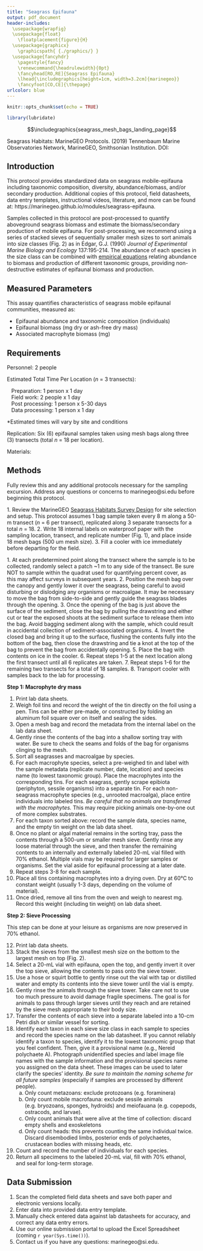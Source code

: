 ```yaml
---
title: "Seagrass Epifauna"
output: pdf_document
header-includes: 
  \usepackage{wrapfig}
  \usepackage{float}
    \floatplacement{figure}{H}
  \usepackage{graphicx}
    \graphicspath{ {./graphics/} }
  \usepackage{fancyhdr}
    \pagestyle{fancy}
    \renewcommand{\headrulewidth}{0pt}
    \fancyhead[RO,RE]{Seagrass Epifauna}
    \lhead{\includegraphics[height=1cm, width=3.2cm]{marinegeo}}
    \fancyfoot[CO,CE]{\thepage}
urlcolor: blue
---
```


```r
knitr::opts_chunk$set(echo = TRUE)

library(lubridate)
```

\noindent\rule{\textwidth}{0.4pt}

$$\includegraphics{seagrass_mesh_bags_landing_page}$$


\underline{How to cite this work:} Seagrass Habitats: MarineGEO Protocols. (2019) Tennenbaum Marine Observatories Network, MarineGEO, Smithsonian Institution. DOI:

\vspace*{\fill}
\begin{center}
\includegraphics[height=1.5cm, width=4.8cm]{smithsonian}\\
marinegeo@si.edu
\end{center}

\thispagestyle{empty}
\clearpage
\pagenumbering{arabic}

\noindent\rule{\textwidth}{0.4pt} 

## Introduction

This protocol provides standardized data on seagrass mobile-epifauna including taxonomic composition, diversity, abundance/biomass, and/or secondary production. Additional copies of this protocol, field datasheets, data entry templates, instructional videos, literature, and more can be found at: https://marinegeo.github.io/modules/seagrass-epifauna.

Samples collected in this protocol are post-processed to quantify aboveground seagrass biomass and estimate the biomass/secondary production of mobile epifauna. For post-processing, we recommend using a series of stacked sieves of sequentially smaller mesh sizes to sort animals into size classes (Fig. 2) as in Edgar, G.J. (1990) *Journal of Experimental Marine Biology and Ecology* 137:195-214. The abundance of each species in the size class can be combined with [empirical equations](https://gist.github.com/jslefche/c480eeb2ad67ca7c9a46) relating abundance to biomass and production of different taxonomic groups, providing non-destructive estimates of epifaunal biomass and production.

\noindent\rule{\textwidth}{0.4pt}

## Measured Parameters

This assay quantifies characteristics of seagrass mobile epifaunal communities, measured as:

*	Epifaunal abundance and taxonomic composition (individuals)
*	Epifaunal biomass (mg dry or ash-free dry mass)
*	Associated macrophyte biomass (mg)

\noindent\rule{\textwidth}{0.4pt}

## Requirements

Personnel: 2 people 

Estimated Total Time Per Location (*n* = 3 transects): 

|    Preparation: 1 person x 1 day
|    Field work: 2 people x 1 day
|    Post processing: 1 person x 5-30 days
|    Data processing: 1 person x 1 day

*Estimated times will vary by site and conditions

Replication: Six (6) epifaunal samples taken using mesh bags along three (3) transects (total *n* = 18 per location). 

Materials:

\underline{Survey Design:}

\renewcommand{\labelitemi}{$\square$}
\setlength{\parskip}{0.1em}
\begin{itemize}
  \item 1 50-m metric transect tape
  \item Hand-held GPS unit
  \item 2 PVC marker poles (diameter and length as needed)
\end{itemize}
\vspace{\baselineskip}

\underline{Fieldwork:}

\renewcommand{\labelitemi}{$\square$}
\setlength{\parskip}{0.1em}
\begin{itemize}
  \item 18 draw-string mesh bags (300-500 micron mesh size, approximate dimensions: 75x20 cm (32x7”), with 20 cm opening) \href{https://www.thecarycompany.com/pemu-mesh-liquid-filter-bags}{(example)}
  \item Waterproof paper for internal labels
  \item 1 cooler with ice (optional)
\end{itemize}
\vspace{\baselineskip}

\underline{Post-Processing:}

\renewcommand{\labelitemi}{$\square$}
\setlength{\parskip}{0.1em}
\begin{itemize}
  \item 20+ pre-weighted foil tins \href{https://www.thomassci.com/Laboratory-Supplies/Weighing-Dishes/_/501837F4-C637-4C72-80A1-2675943DCB0B?q=Weigh%20Boat}{(example)}
  \item Sorting tray
  \item 20+ scintillation vials (20-mL) with lids
  \item 70% ethanol (0.5-1.0 L)
  \item Petri dishes
  \item Forceps (fine-tip)
  \item Pen/pencil
  \item Drying oven
  \item Nested sieve set with the following sizes: 8.0, 5.6, 4.0, 2.8, 2.0, 1.4, 1.0, 0.71 and 0.5 mm (5/16-in, \#3.5, \#5, \#7, \#10, \#14, \#18, \#25, \#35 mesh sizes respectively) \href{https://www.thomassci.com/Laboratory-Supplies/Sieves/_/3-Diameter-ASTM-Brass-Stainless-Round-Test-Sieves?q=Sieves}{(example)}
\end{itemize}
\vspace{\baselineskip}

\noindent\rule{\textwidth}{0.4pt}

## Methods

Fully review this and any additional protocols necessary for the sampling excursion. Address any questions or concerns to marinegeo@si.edu before beginning this protocol.
\vspace{\baselineskip}

\begin{wrapfigure}{r}{0.35\textwidth}
  \begin{center}
    \includegraphics[width=0.35\textwidth]{label_example}
  \end{center}
  \setlength{\belowcaptionskip}{-20pt}
  \caption{Example label with site (Carrie Bow), method (biomass), transect (1), and replicate (40 m).}
\end{wrapfigure}

\underline{Preparation:}
1.	Review the MarineGEO [Seagrass Habitats Survey Design](https://marinegeo.github.io/seagrass) for site selection and setup. This protocol assumes 1 bag sample taken every 8 m along a 50-m transect (*n* = 6 per transect), replicated along 3 separate transects for a total *n* = 18.
2.	Write 18 internal labels on waterproof paper with the sampling location, transect, and replicate number (Fig. 1), and place inside 18 mesh bags (500 um mesh size).
3.	Fill a cooler with ice immediately before departing for the field.
\vspace{\baselineskip}

\underline{Fieldwork:}
1.	At each predetermined point along the transect where the sample is to be collected, randomly select a patch ~1 m to any side of the transect. Be sure NOT to sample within the quadrat used for quantifying percent cover, as this may affect surveys in subsequent years.
2.	Position the mesh bag over the canopy and gently lower it over the seagrass, being careful to avoid disturbing or dislodging any organisms or macroalgae. It may be necessary to move the bag from side-to-side and gently guide the seagrass blades through the opening.
3.	Once the opening of the bag is just above the surface of the sediment, close the bag by pulling the drawstring and either cut or tear the exposed shoots at the sediment surface to release them into the bag. Avoid bagging sediment along with the sample, which could result in accidental collection of sediment-associated organisms.
4.	Invert the closed bag and bring it up to the surface, flushing the contents fully into the bottom of the bag, then close the drawstring and tie a knot at the top of the bag to prevent the bag from accidentally opening.
5.	Place the bag with contents on ice in the cooler.
6.	Repeat steps 1-5 at the next location along the first transect until all 6 replicates are taken.
7.	Repeat steps 1-6 for the remaining two transects for a total of 18 samples.
8.	Transport cooler with samples back to the lab for processing.
\vspace{\baselineskip}

\underline{Post-Processing:}
\vspace{\baselineskip}

**Step 1: Macrophyte dry mass**

1.	Print lab data sheets.
2.	Weigh foil tins and record the weight of the tin directly on the foil using a pen. Tins can be either pre-made, or constructed by folding an aluminum foil square over on itself and sealing the sides.
3.	Open a mesh bag and record the metadata from the internal label on the lab data sheet.
4.	Gently rinse the contents of the bag into a shallow sorting tray with water. Be sure to check the seams and folds of the bag for organisms clinging to the mesh.
5.	Sort all seagrasses and macroalgae by species.
6.	For each macrophyte species, select a pre-weighed tin and label with the sample metadata (replicate number, date, location) and species name (to lowest taxonomic group). Place the macrophytes into the corresponding tins. For each seagrass, gently scrape epibiota (periphyton, sessile organisms) into a separate tin. For each non-seagrass macrophyte species (e.g., unrooted macroalga), place entire individuals into labeled tins. *Be careful that no animals are transferred with the macrophytes.* This may require picking animals one-by-one out of more complex substrates.
7.	For each taxon sorted above: record the sample data, species name, and the empty tin weight on the lab data sheet.
8.	Once no plant or algal material remains in the sorting tray, pass the contents through a 500-um or smaller mesh sieve. Gently rinse any loose material through the sieve, and then transfer the remaining contents to an internally and externally labeled 20-mL vial filled with 70% ethanol. Multiple vials may be required for larger samples or organisms. Set the vial aside for epifaunal processing at a later date.
9.	Repeat steps 3-8 for each sample.
10.	Place all tins containing macrophytes into a drying oven. Dry at 60°C to constant weight (usually 1-3 days, depending on the volume of material).
11.	Once dried, remove all tins from the oven and weigh to nearest mg. Record this weight (including tin weight) on lab data sheet.
\vspace{\baselineskip}

\begin{wrapfigure}{r}{0.3\textwidth}
  \begin{center}
    \includegraphics[width=0.3\textwidth]{size_class_sieves}
  \end{center}
  \setlength{\belowcaptionskip}{-20pt}
  \caption{Example of sieve tower used to obtain size-fractionated epifaunal abundances.}
\end{wrapfigure}

**Step 2: Sieve Processing**

This step can be done at your leisure as organisms are now preserved in 70% ethanol.
\vspace{\baselineskip}

12.	Print lab data sheets.
13.	Stack the sieves from the smallest mesh size on the bottom to the largest mesh on top (Fig. 2).
14.	Select a 20-mL vial with epifauna, open the top, and gently invert it over the top sieve, allowing the contents to pass onto the sieve tower.
15.	Use a hose or squirt bottle to gently rinse out the vial with tap or distilled water and empty its contents into the sieve tower until the vial is empty.
16.	Gently rinse the animals through the sieve tower. Take care not to use too much pressure to avoid damage fragile specimens. The goal is for animals to pass through larger sieves until they reach and are retained by the sieve mesh appropriate to their body size.
17.	Transfer the contents of each sieve into a separate labeled into a 10-cm Petri dish or similar vessel for sorting.
18.	Identify each taxon in each sieve size class in each sample to species and record the species name on the lab datasheet. If you cannot reliably identify a taxon to species, identify it to the lowest taxonomic group that you feel confident. Then, give it a provisional name (e.g., Nereid polychaete A). Photograph unidentified species and label image file names with the sample information and the provisional species name you assigned on the data sheet. These images can be used to later clarify the species’ identity. *Be sure to maintain the naming scheme for all future samples* (especially if samples are processed by different people).
      a) Only count metazoans:  exclude protozoans (e.g. foraminera)
      b) Only count mobile macrofauna:  exclude sessile animals (e.g. bryozoans, sponges, hydroids) and meiofauana (e.g. copepods, ostracods, and larvae).
      c) Only count animals that were alive at the time of collection:  discard empty shells and exoskeletons
      d) Only count heads:  this prevents counting the same individual twice.  Discard disembodied limbs, posterior ends of polychaetes, crustacean bodies with missing heads, etc.
19.	Count and record the number of individuals for each species.
20.	Return all specimens to the labeled 20-mL vial, fill with 70% ethanol, and seal for long-term storage.

\noindent\rule{\textwidth}{0.4pt}

## Data Submission

1. Scan the completed field data sheets and save both paper and electronic versions locally.
2. Enter data into provided data entry template.
3. Manually check entered data against lab datasheets for accuracy, and correct any data entry  errors.
4. Use our online submission portal to upload the Excel Spreadsheet (coming `r year(Sys.time())`). 
5. Contact us if you have any questions: marinegeo@si.edu.

